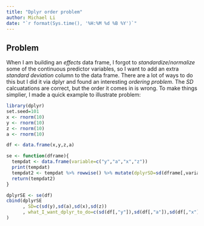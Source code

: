 ```yaml
---
title: "Dplyr order problem"
author: Michael Li
date: "`r format(Sys.time(), '%H:%M %d %B %Y')`"
---
```


## Problem

When I am building an *effects* data frame, I forgot to *standardize*/*normalize* some of the continuous predictor variables, so I want to add an extra *standard deviation* column to the data frame. There are a lot of ways to do this but I did it via dplyr and found an interesting *ordering problem*. The *SD* calcuatations are correct, but the order it comes in is wrong. To make things simplier, I made a quick example to illustrate problem:

```r
library(dplyr)
set.seed=101
x <- rnorm(10)
y <- rnorm(10)
z <- rnorm(10)
a <- rnorm(10)

df <- data.frame(x,y,z,a)

se <- function(dframe){
  tempdat <- data.frame(variable=c("y","a","x","z"))
  print(tempdat)
  tempdat2 <- tempdat %>% rowwise() %>% mutate(dplyrSD=sd(dframe[,variable]))
  return(tempdat2)
}

dplyrSE <- se(df)
cbind(dplyrSE
      , SD=c(sd(y),sd(a),sd(x),sd(z))
      , what_I_want_dplyr_to_do=c(sd(df[,"y"]),sd(df[,"a"]),sd(df[,"x"]),sd(df[,"z"]))
)
```

